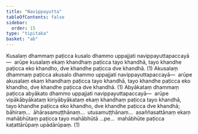 ```yaml
---
title: "Navippayutta"
tableOfContents: false
sidebar:
  order: 15
type: "tipitaka"
basket: "ab"
---
```



<DynamicBreadcrumb />

<Division number="49">

<Paragraph number="244">
Kusalaṃ dhammaṃ paṭicca kusalo dhammo uppajjati navippayuttapaccayā—  arūpe kusalaṃ ekaṃ khandhaṃ paṭicca tayo khandhā, tayo khandhe paṭicca eko khandho, dve khandhe paṭicca dve khandhā. (1)
</Paragraph>

<Paragraph number="245">
Akusalaṃ dhammaṃ paṭicca akusalo dhammo uppajjati navippayuttapaccayā—  arūpe akusalaṃ ekaṃ khandhaṃ paṭicca tayo khandhā, tayo khandhe paṭicca eko khandho, dve khandhe paṭicca dve khandhā. (1)
</Paragraph>

<Paragraph number="246">
Abyākataṃ dhammaṃ paṭicca abyākato dhammo uppajjati navippayuttapaccayā—  arūpe vipākābyākataṃ kiriyābyākataṃ ekaṃ khandhaṃ paṭicca tayo khandhā, tayo khandhe paṭicca eko khandho, dve khandhe paṭicca dve khandhā; bāhiraṃ…  āhārasamuṭṭhānaṃ…  utusamuṭṭhānaṃ…  asaññasattānaṃ ekaṃ mahābhūtaṃ paṭicca tayo mahābhūtā …pe…  mahābhūte paṭicca kaṭattārūpaṃ upādārūpaṃ. (1)
</Paragraph>
</Division>